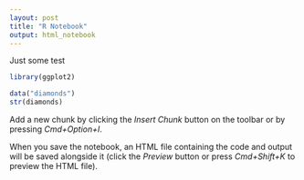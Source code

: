 ```yaml
---
layout: post
title: "R Notebook"
output: html_notebook
---
```


Just some test

```r
library(ggplot2)
```

```r
data("diamonds")
str(diamonds)
```

Add a new chunk by clicking the *Insert Chunk* button on the toolbar or by pressing *Cmd+Option+I*.


When you save the notebook, an HTML file containing the code and output will be saved alongside it (click the *Preview* button or press *Cmd+Shift+K* to preview the HTML file).

